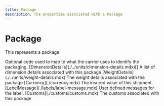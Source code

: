 ```yaml
---
title: Package
description: The properties associated with a Package
---
```


Package
===============================================
This represents a package

<Reference>
  <Field name="package_code" type="string" nullable={true}>
    <Description>
      Optional code used to map to what the carrier uses to identify the packaging.
    </Description>
  </Field>
  <Field name="dimension_details" nullable={true}>
    <Type>
      [DimensionDetails](./../units/dimension-details.mdx)[]
    </Type>
    <Description>
      A list of dimension details associated with this package
    </Description>
  </Field>
  <Field name="weight_details" nullable={true}>
    <Type>
      [WeightDetails](./../units/weight-details.mdx)
    </Type>
    <Description>
      The weight details associated with the package
    </Description>
  </Field>
  <Field name="insured_value" nullable={false}>
    <Type>
      [Currency](./currency.mdx)
    </Type>
    <Description>
      The insured value of this shipment.
    </Description>
  </Field>
  <Field name="label_messages" nullable={true}>
    <Type>
      [LabelMessage](./labels/label-message.mdx)
    </Type>
    <Description>
      User defined messages for the label.
    </Description>
  </Field>
  <Field name="customs" nullable={true}>
    <Type>
      [Customs](./customs/customs.mdx)
    </Type>
    <Description>
      The customs associated with this package
    </Description>
  </Field>
</Reference>